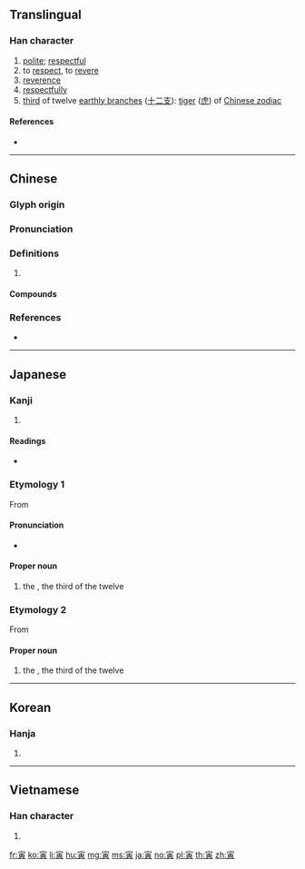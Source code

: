 {{character info/new}}
==Translingual==

===Han character===
{{Han char|rn=40|rad=宀|as=08|sn=11|four=30806|canj=JMLC|ids=⿱宀⿳一由八}}

# [[polite]]; [[respectful]]
# to [[respect]], to [[revere]]
# [[reverence]]
# [[respectfully]]
# [[third]] of twelve [[earthly branch]]es ([[十二支]]): [[tiger]] ([[虎]]) of [[W:Chinese zodiac|Chinese zodiac]]

====References====
* {{Han ref|kx=0288.050|dkj=07204|dj=0570.010|hdz=20936.160|uh=5BC5|ud=23493|bh=B147|bd=45383}}

----

==Chinese==
{{zh-forms}}

===Glyph origin===
{{Han etym}}

===Pronunciation===
{{zh-pron
|m=yín
|c=jan4
|mn=în
|mc=y
|oc=y
|cat=
}}

===Definitions===
{{zh-hanzi}}

# {{rfdef|zh}}

====Compounds====
{{zh-der|同寅|唐寅|寅吃卯糧|寅憂夕惕|寅支卯糧|寅時|寅月|寅清|寅畏|寅臺|寅誼|寅賓|建寅|陳寅恪}}

===References===
* {{thcwd|7161}}

----

==Japanese==

===Kanji===
{{ja-kanji|grade=|rs=宀08}}

# {{defn|lang=ja|sort=宀08}}

====Readings====
* {{ja-readings|goon=[[いん]] (in)|kanon=[[いん]] (in)|kun=[[とら]] (tora)}}

===Etymology 1===
{{ja-kanjitab|とら|yomi=k}}
{{wp|lang=ja}}
From {{m|ja|虎|tr=tora||[[tiger]]}}

====Pronunciation====
{{ja-pron|acc=0|y=k|とら}}
* {{hmp|lang=ja|虎|sort=とら}}

====Proper noun====
{{ja-pos|proper|とら}}

# the {{w|Tiger (zodiac)|Tiger}}, the third of the twelve {{w|Earthly Branches}}

===Etymology 2===
{{ja-kanjitab|いん|yomi=o}}
From {{der|ja|ltc|丑|tr=yin}}

====Proper noun====
{{ja-pos|proper|いん}}

# the {{w|Tiger (zodiac)|Tiger}}, the third of the twelve {{w|Earthly Branches}}

{{cln|ja|words with multiple readings}}
{{C|ja|Earthly Branches|sort=とら}}

----

==Korean==

===Hanja===
{{ko-hanja|hangeul=[[인]], [[이]]|rv=in, i|mr=in, i}}

# {{defn|lang=ko|sort=宀08}}

----

==Vietnamese==

===Han character===
{{vi-hantu|dần|rs=宀03}}

# {{defn|lang=vi|sort=宀03}}

[[fr:寅]]
[[ko:寅]]
[[li:寅]]
[[hu:寅]]
[[mg:寅]]
[[ms:寅]]
[[ja:寅]]
[[no:寅]]
[[pl:寅]]
[[th:寅]]
[[zh:寅]]